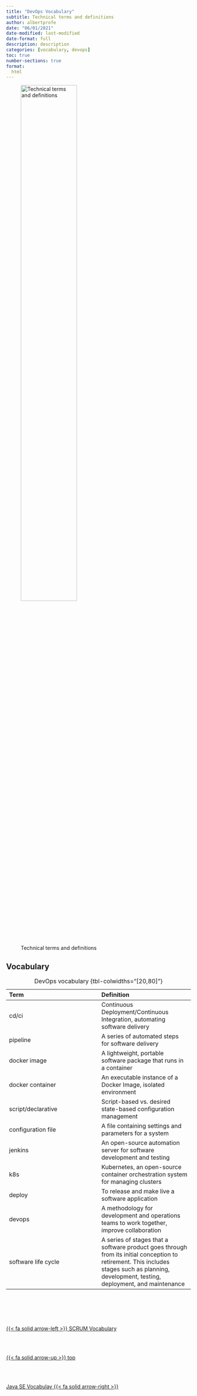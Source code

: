 ```yaml
---
title: "DevOps Vocabulary"
subtitle: Technical terms and definitions
author: albertprofe
date: "06/01/2021"
date-modified: last-modified
date-format: full
description: description
categories: [vocabulary, devops]
toc: true
number-sections: true
format:
  html
---
```


![Technical terms and definitions](/images/home/frontimagealbertprofeweb-vocabulary.png){width=60%}

## Vocabulary 

| Term | Definition |
|:---|:---|
| cd/ci | Continuous Deployment/Continuous Integration, automating software delivery |
| pipeline | A series of automated steps for software delivery |
| docker image | A lightweight, portable software package that runs in a container |
| docker container | An executable instance of a Docker Image, isolated environment |
| script/declarative | Script-based vs. desired state-based configuration management |
| configuration file  | A file containing settings and parameters for a system |
| jenkins | An open-source automation server for software development and testing |
| k8s | Kubernetes, an open-source container orchestration system for managing clusters |
| deploy | To release and make live a software application |
| devops | A methodology for development and operations teams to work together, improve collaboration |
| software life cycle | A series of stages that a software product goes through from its initial conception to retirement. This includes stages such as planning, development, testing, deployment, and maintenance |

: DevOps vocabulary {tbl-colwidths="[20,80]"}


<!--- navLinks -->
<br><br>
<div class=row>
<br>
<div class='column left previous'>
<br>
[{{< fa solid arrow-left >}} SCRUM Vocabulary](/learning/learning-vocab-scrum.qmd)
<br>
</div>
<br>
<div class='column center'>
<br>
[{{< fa solid arrow-up >}} top](#top)
<br>
</div>
<br>
<div class='column right next'>
<br>
[Java SE Vocabulay  {{< fa solid arrow-right >}}](/learning/learning-vocab-java-se.qmd)
<br>
</div>
<br>
</div>
